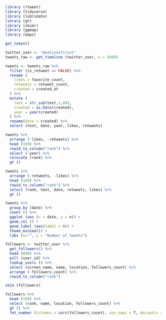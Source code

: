 ```r
library (rtweet)
library (tidyverse)
library (lubridate)
library (gt)
library (skimr)
library (ggmap)
library (maps)
```


```r
get_token()

twitter_user <- "@nationaltrust"
tweets_raw <- get_timeline (twitter_user, n = 5000)
```


```r

tweets <- tweets_raw %>%
  filter (is_retweet == FALSE) %>%
  rename (
    likes = favorite_count,
    retweets = retweet_count,
    created = created_at
  ) %>%
  mutate (
    text = str_sub(text,1,60),
    created = as.Date(created),
    year = year(created)
  ) %>%
  rename(date = created) %>%
  select (text, date, year, likes, retweets)
```
```r
tweets %>%
  arrange (-likes, -retweets) %>%
  head (100) %>%
  rowid_to_column("rank") %>%
  select (-year) %>%
  relocate (rank) %>%
  gt () 
```

```r
tweets %>%
  arrange (-retweets, -likes) %>%
  head (100) %>%
  rowid_to_column("rank") %>%
  select (rank, text, date, retweets, likes) %>%
  gt ()
```

```r
tweets %>%
  group_by (date) %>%
  count () %>%
  ggplot (aes (x = date, y = n)) +
  geom_col () +
  geom_label (aes(label = n)) +
  theme_minimal() +
  labs (x="", y = "Number of tweets")
```

```r
followers <- twitter_user %>%
  get_followers() %>%
  head (600) %>%
  pull (user_id) %>%
  lookup_users () %>%
  select (screen_name, name, location, followers_count) %>%
  arrange (-followers_count) %>%
  rowid_to_column("rank")

skim (followers)
```

```r
followers %>%
  head (100) %>%
  select (rank, name, location, followers_count) %>%
  gt () %>%
  fmt_number (columns = vars(followers_count), use_seps = T, decimals = 0)
```